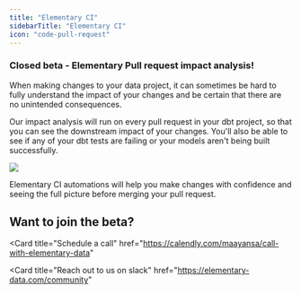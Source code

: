 ```yaml
---
title: "Elementary CI"
sidebarTitle: "Elementary CI"
icon: "code-pull-request"
---
```


<Snippet file="cloud/cloud-feature-tag.mdx" />

### Closed beta - Elementary Pull request impact analysis!

When making changes to your data project, it can sometimes be hard to fully understand the impact of your changes and be certain that there are no unintended consequences.

Our impact analysis will run on every pull request in your dbt project, so that you can see the downstream impact of your changes.
You'll also be able to see if any of your dbt tests are failing or your models aren't being built successfully.

<img src="/pics/cloud/pr_impact_example.png" />

Elementary CI automations will help you make changes with confidence and seeing the full picture before merging your pull request.

## Want to join the beta?

<Card
  title="Schedule a call"
  href="https://calendly.com/maayansa/call-with-elementary-data"
></Card>
<Card
  title="Reach out to us on slack"
  href="https://elementary-data.com/community"
></Card>
